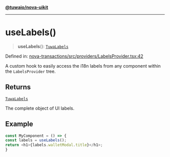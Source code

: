 [**@tuwaio/nova-uikit**](../../../../README.md)

***

# useLabels()

> **useLabels**(): [`TuwaLabels`](../../type-aliases/TuwaLabels.md)

Defined in: [nova-transactions/src/providers/LabelsProvider.tsx:42](https://github.com/TuwaIO/nova-uikit/blob/65a1bd7ec122493cea8ccec4d6019d37b9a860f4/packages/nova-transactions/src/providers/LabelsProvider.tsx#L42)

A custom hook to easily access the i18n labels from any component
within the `LabelsProvider` tree.

## Returns

[`TuwaLabels`](../../type-aliases/TuwaLabels.md)

The complete object of UI labels.

## Example

```ts
const MyComponent = () => {
const labels = useLabels();
return <h1>{labels.walletModal.title}</h1>;
}
```
